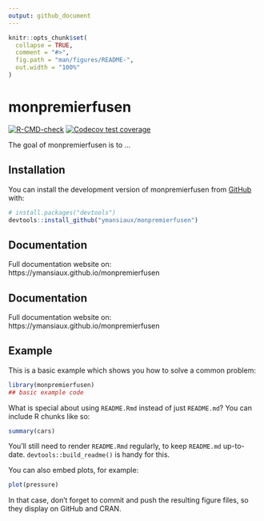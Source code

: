 ```yaml
---
output: github_document
---
```


<!-- README.md is generated from README.Rmd. Please edit that file -->

```r
knitr::opts_chunk$set(
  collapse = TRUE,
  comment = "#>",
  fig.path = "man/figures/README-",
  out.width = "100%"
)
```

# monpremierfusen

<!-- badges: start -->
[![R-CMD-check](https://github.com/ymansiaux/monpremierfusen/actions/workflows/R-CMD-check.yaml/badge.svg)](https://github.com/ymansiaux/monpremierfusen/actions/workflows/R-CMD-check.yaml)
[![Codecov test coverage](https://codecov.io/gh/ymansiaux/monpremierfusen/branch/master/graph/badge.svg)](https://app.codecov.io/gh/ymansiaux/monpremierfusen?branch=master)
<!-- badges: end -->

The goal of monpremierfusen is to ...

## Installation

You can install the development version of monpremierfusen from [GitHub](https://github.com/) with:

``` r
# install.packages("devtools")
devtools::install_github("ymansiaux/monpremierfusen")
```

## Documentation

Full documentation website on: https://ymansiaux.github.io/monpremierfusen

## Documentation

Full documentation website on: https://ymansiaux.github.io/monpremierfusen

## Example

This is a basic example which shows you how to solve a common problem:

```r
library(monpremierfusen)
## basic example code
```

What is special about using `README.Rmd` instead of just `README.md`? You can include R chunks like so:

```r
summary(cars)
```

You'll still need to render `README.Rmd` regularly, to keep `README.md` up-to-date. `devtools::build_readme()` is handy for this.

You can also embed plots, for example:

```r
plot(pressure)
```

In that case, don't forget to commit and push the resulting figure files, so they display on GitHub and CRAN.
